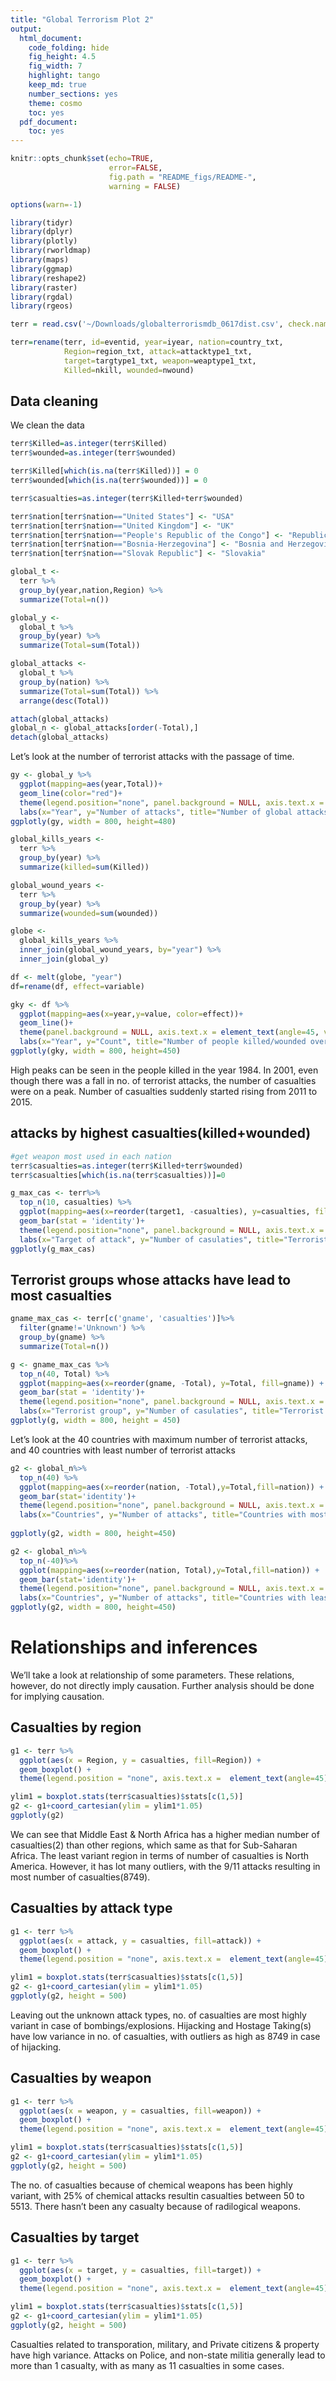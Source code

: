 ```yaml
---
title: "Global Terrorism Plot 2"
output:
  html_document:
    code_folding: hide
    fig_height: 4.5
    fig_width: 7
    highlight: tango
    keep_md: true
    number_sections: yes
    theme: cosmo
    toc: yes
  pdf_document:
    toc: yes
---
```


```r
knitr::opts_chunk$set(echo=TRUE, 
                      error=FALSE,
                      fig.path = "README_figs/README-",
                      warning = FALSE)
```

```r
options(warn=-1)
```


```r
library(tidyr)
library(dplyr)
library(plotly)
library(rworldmap)
library(maps)
library(ggmap)
library(reshape2)
library(raster)
library(rgdal)
library(rgeos)
```

```r
terr = read.csv('~/Downloads/globalterrorismdb_0617dist.csv', check.names = FALSE, header = TRUE, stringsAsFactors = FALSE)
```

```r
terr=rename(terr, id=eventid, year=iyear, nation=country_txt, 
            Region=region_txt, attack=attacktype1_txt,
            target=targtype1_txt, weapon=weaptype1_txt, 
            Killed=nkill, wounded=nwound)
```

## Data cleaning
We clean the data
```r
terr$Killed=as.integer(terr$Killed)
terr$wounded=as.integer(terr$wounded)

terr$Killed[which(is.na(terr$Killed))] = 0
terr$wounded[which(is.na(terr$wounded))] = 0

terr$casualties=as.integer(terr$Killed+terr$wounded)

terr$nation[terr$nation=="United States"] <- "USA"
terr$nation[terr$nation=="United Kingdom"] <- "UK"
terr$nation[terr$nation=="People's Republic of the Congo"] <- "Republic of Congo"
terr$nation[terr$nation=="Bosnia-Herzegovina"] <- "Bosnia and Herzegovina"
terr$nation[terr$nation=="Slovak Republic"] <- "Slovakia"
```

```r
global_t <- 
  terr %>%
  group_by(year,nation,Region) %>%
  summarize(Total=n())

global_y <- 
  global_t %>% 
  group_by(year) %>% 
  summarize(Total=sum(Total))

global_attacks <- 
  global_t %>%
  group_by(nation) %>%
  summarize(Total=sum(Total)) %>% 
  arrange(desc(Total))

attach(global_attacks)
global_n <- global_attacks[order(-Total),]
detach(global_attacks)
```


Let's look at the number of terrorist attacks with the passage of time.
```r
gy <- global_y %>%
  ggplot(mapping=aes(year,Total))+
  geom_line(color="red")+
  theme(legend.position="none", panel.background = NULL, axis.text.x = element_text(angle=45, vjust = 1))+
  labs(x="Year", y="Number of attacks", title="Number of global attacks over years")
ggplotly(gy, width = 800, height=480)
```

```r
global_kills_years <- 
  terr %>%
  group_by(year) %>%
  summarize(killed=sum(Killed))

global_wound_years <- 
  terr %>%
  group_by(year) %>%
  summarize(wounded=sum(wounded))

globe <- 
  global_kills_years %>% 
  inner_join(global_wound_years, by="year") %>%
  inner_join(global_y)

df <- melt(globe, "year")
df=rename(df, effect=variable)

gky <- df %>%
  ggplot(mapping=aes(x=year,y=value, color=effect))+
  geom_line()+
  theme(panel.background = NULL, axis.text.x = element_text(angle=45, vjust = 1))+
  labs(x="Year", y="Count", title="Number of people killed/wounded over years against attacks")
ggplotly(gky, width = 800, height=450)
```
High peaks can be seen in the people killed in the year 1984. In 2001, even though there was a fall in no. of terrorist attacks, the number of casualties were on a peak. Number of casualties suddenly started rising from 2011 to 2015.

## attacks by highest casualties(killed+wounded)
```r
#get weapon most used in each nation
terr$casualties=as.integer(terr$Killed+terr$wounded)
terr$casualties[which(is.na(terr$casualties))]=0
```


```r
g_max_cas <- terr%>%
  top_n(10, casualties) %>%
  ggplot(mapping=aes(x=reorder(target1, -casualties), y=casualties, fill=target1)) +
  geom_bar(stat = 'identity')+
  theme(legend.position="none", panel.background = NULL, axis.text.x =  element_text(angle=50, vjust = 1))+
  labs(x="Target of attack", y="Number of casulaties", title="Terrorist attacks with most casualties")
ggplotly(g_max_cas)
```

## Terrorist groups whose attacks have lead to most casualties
```r
gname_max_cas <- terr[c('gname', 'casualties')]%>%
  filter(gname!='Unknown') %>%
  group_by(gname) %>%
  summarize(Total=n())

g <- gname_max_cas %>%
  top_n(40, Total) %>%
  ggplot(mapping=aes(x=reorder(gname, -Total), y=Total, fill=gname)) +
  geom_bar(stat = 'identity')+
  theme(legend.position="none", panel.background = NULL, axis.text.x =  element_text(angle=50, vjust = 1))+
  labs(x="Terrorist group", y="Number of casulaties", title="Terrorist groups with most casualties")
ggplotly(g, width = 800, height = 450)
```

Let's look at the 40 countries with maximum number of terrorist attacks, and 40 countries with least number of terrorist attacks
```r
g2 <- global_n%>%
  top_n(40) %>%
  ggplot(mapping=aes(x=reorder(nation, -Total),y=Total,fill=nation)) + 
  geom_bar(stat='identity')+
  theme(legend.position="none", panel.background = NULL, axis.text.x = element_text(angle=90, vjust = 1))+
  labs(x="Countries", y="Number of attacks", title="Countries with most number of terrorist attacks")
  
ggplotly(g2, width = 800, height=450)

g2 <- global_n%>%
  top_n(-40)%>%
  ggplot(mapping=aes(x=reorder(nation, Total),y=Total,fill=nation)) + 
  geom_bar(stat='identity')+
  theme(legend.position="none", panel.background = NULL, axis.text.x = element_text(angle=90, vjust = 1))+
  labs(x="Countries", y="Number of attacks", title="Countries with least number of terrorist attacks")
ggplotly(g2, width = 800, height=450)
```

# Relationships and inferences

We'll take a look at relationship of some parameters. These relations, however, do not directly imply causation. Further analysis should be done for implying causation.

## Casualties by region
```r
g1 <- terr %>% 
  ggplot(aes(x = Region, y = casualties, fill=Region)) + 
  geom_boxplot() +
  theme(legend.position = "none", axis.text.x =  element_text(angle=45))

ylim1 = boxplot.stats(terr$casualties)$stats[c(1,5)]
g2 <- g1+coord_cartesian(ylim = ylim1*1.05)
ggplotly(g2)
```
We can see that Middle East & North Africa has a higher median number of casualties(2) than other regions, which same as that for Sub-Saharan Africa. The least variant region in terms of number of casualties is North America. However, it has lot many outliers, with the 9/11 attacks resulting in most number of casualties(8749).

## Casualties by attack type
```r
g1 <- terr %>% 
  ggplot(aes(x = attack, y = casualties, fill=attack)) + 
  geom_boxplot() +
  theme(legend.position = "none", axis.text.x =  element_text(angle=45))

ylim1 = boxplot.stats(terr$casualties)$stats[c(1,5)]
g2 <- g1+coord_cartesian(ylim = ylim1*1.05)
ggplotly(g2, height = 500)
```
Leaving out the unknown attack types, no. of casualties are most highly variant in case of bombings/explosions. Hijacking and Hostage Taking(s) have low variance in no. of casualties, with outliers as high as 8749 in case of hijacking. 

## Casualties by weapon
```r
g1 <- terr %>% 
  ggplot(aes(x = weapon, y = casualties, fill=weapon)) + 
  geom_boxplot() +
  theme(legend.position = "none", axis.text.x =  element_text(angle=45))

ylim1 = boxplot.stats(terr$casualties)$stats[c(1,5)]
g2 <- g1+coord_cartesian(ylim = ylim1*1.05)
ggplotly(g2, height = 500)
```

The no. of casualties because of chemical weapons has been highly variant, with 25% of chemical attacks resultin casualties between 50 to 5513. There hasn't been any casualty because of radilogical weapons. 

## Casualties by target
```r
g1 <- terr %>% 
  ggplot(aes(x = target, y = casualties, fill=target)) + 
  geom_boxplot() +
  theme(legend.position = "none", axis.text.x =  element_text(angle=45))

ylim1 = boxplot.stats(terr$casualties)$stats[c(1,5)]
g2 <- g1+coord_cartesian(ylim = ylim1*1.05)
ggplotly(g2, height = 500)
```
Casualties related to transporation, military, and Private citizens & property have high variance. Attacks on Police, and non-state militia generally lead to more than 1 casualty, with as many as 11 casualties in some cases.